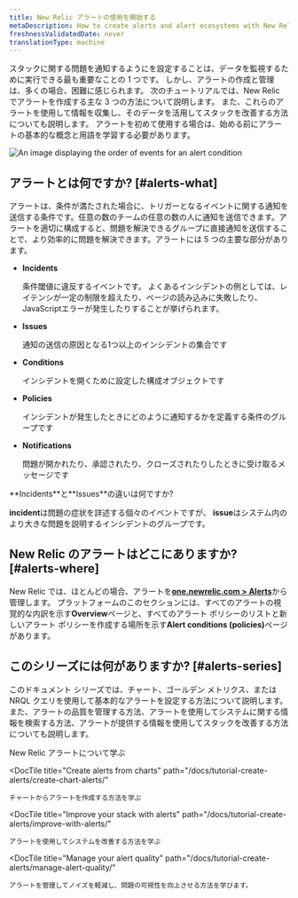 ```yaml
---
title: New Relic アラートの使用を開始する
metaDescription: How to create alerts and alert ecosystems with New Relic
freshnessValidatedDate: never
translationType: machine
---
```




スタックに関する問題を通知するように<InlinePopover type="alerts"/>を設定することは、データを監視するために実行できる最も重要なことの 1 つです。 しかし、アラートの作成と管理は、多くの場合、困難に感じられます。 次のチュートリアルでは、New Relic でアラートを作成する主な 3 つの方法について説明します。 また、これらのアラートを使用して情報を収集し、そのデータを活用してスタックを改善する方法についても説明します。 アラートを初めて使用する場合は、始める前にアラートの基本的な概念と用語を学習する必要があります。

<img
  title="Alert flow"
  alt="An image displaying the order of events for an alert condition"
  src={alertsFlow}
/>

## アラートとは何ですか? [#alerts-what]

アラートは、条件が満たされた場合に、トリガーとなるイベントに関する通知を送信する条件です。任意の数のチームの任意の数の人に通知を送信できます。アラートを適切に構成すると、問題を解決できるグループに直接通知を送信することで、より効率的に問題を解決できます。アラートには 5 つの主要な部分があります。

* <DoNotTranslate>**Incidents**</DoNotTranslate>

  条件閾値に違反するイベントです。 よくあるインシデントの例としては、レイテンシが一定の制限を超えたり、ページの読み込みに失敗したり、JavaScriptエラーが発生したりすることが挙げられます。

* <DoNotTranslate>**Issues**</DoNotTranslate>

  通知の送信の原因となる1つ以上のインシデントの集合です

* <DoNotTranslate>**Conditions**</DoNotTranslate>

  インシデントを開くために設定した構成オブジェクトです

* <DoNotTranslate>**Policies**</DoNotTranslate>

  インシデントが発生したときにどのように通知するかを定義する条件のグループです

* <DoNotTranslate>**Notifications**</DoNotTranslate>

  問題が開かれたり、承認されたり、クローズされたりしたときに受け取るメッセージです

<Callout variant="tip">
  <DoNotTranslate>**Incidents**</DoNotTranslate>と<DoNotTranslate>**Issues**</DoNotTranslate>の違いは何ですか?

  <DoNotTranslate>**incident**</DoNotTranslate>は問題の症状を詳述する個々のイベントですが、 <DoNotTranslate>**issue**</DoNotTranslate>はシステム内のより大きな問題を説明するインシデントのグループです。
</Callout>

## New Relic のアラートはどこにありますか? [#alerts-where]

New Relic では、ほとんどの場合、アラートを[<DoNotTranslate>**one.newrelic.com > Alerts**</DoNotTranslate>](https://one.newrelic.com/alerts-ai)から管理します。 プラットフォームのこのセクションには、すべてのアラートの視覚的な内訳を示す<DoNotTranslate>**Overview**</DoNotTranslate>ページと、すべてのアラート ポリシーのリストと新しいアラート ポリシーを作成する場所を示す<DoNotTranslate>**Alert conditions (policies)**</DoNotTranslate>ページがあります。

## このシリーズには何がありますか? [#alerts-series]

このドキュメント シリーズでは、チャート、ゴールデン メトリクス、または NRQL クエリを使用して基本的なアラートを設定する方法について説明します。また、アラートの品質を管理する方法、アラートを使用してシステムに関する情報を検索する方法、アラートが提供する情報を使用してスタックを改善する方法についても説明します。

<DocTiles>
  <DocTile
    title="Getting started with New Relic alerts"
    path="/docs/tutorial-create-alerts/create-new-relic-alerts/"
    label={{text: "You are here", color: "orange"}}
  >
    New Relic アラートについて学ぶ
  </DocTile>

  <DocTile
    title="Create alerts from charts"
    path="/docs/tutorial-create-alerts/create-chart-alerts/"
  >
    チャートからアラートを作成する方法を学ぶ
  </DocTile>

  <DocTile
    title="Improve your stack with alerts"
    path="/docs/tutorial-create-alerts/improve-with-alerts/"
  >
    アラートを使用してシステムを改善する方法を学ぶ
  </DocTile>

  <DocTile
    title="Manage your alert quality"
    path="/docs/tutorial-create-alerts/manage-alert-quality/"
  >
    アラートを管理してノイズを軽減し、問題の可視性を向上させる方法を学びます。
  </DocTile>
</DocTiles>